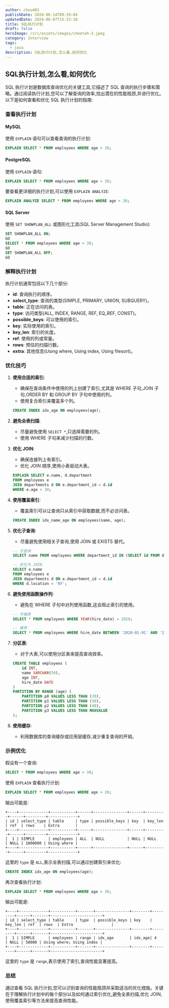 ```yaml
---
author: chou403
publishDate: 2024-06-14T09:39:04
updatedDate: 2024-08-07T15:33:10
title: SQL执行计划
draft: false
heroImage: /src/assets/images/cheetah-3.jpeg
category: Interview
tags:
  - java
description: SQL执行计划,怎么看,如何优化
---
```


## SQL执行计划,怎么看,如何优化

SQL 执行计划是数据库查询优化的关键工具,它描述了 SQL 查询的执行步骤和策略。通过阅读执行计划,您可以了解查询的效率,找出潜在的性能瓶颈,并进行优化。以下是如何查看和优化 SQL 执行计划的指南:

### 查看执行计划

#### MySQL

使用 `EXPLAIN` 语句可以查看查询的执行计划:

```sql
EXPLAIN SELECT * FROM employees WHERE age > 30;
```

#### PostgreSQL

使用 `EXPLAIN` 语句:

```sql
EXPLAIN SELECT * FROM employees WHERE age > 30;
```

要查看更详细的执行计划,可以使用 `EXPLAIN ANALYZE`:

```sql
EXPLAIN ANALYZE SELECT * FROM employees WHERE age > 30;
```

#### SQL Server

使用 `SET SHOWPLAN_ALL` 或图形化工具(SQL Server Management Studio):

```sql
SET SHOWPLAN_ALL ON;
GO
SELECT * FROM employees WHERE age > 30;
GO
SET SHOWPLAN_ALL OFF;
GO
```

### 解释执行计划

执行计划通常包括以下几个部分:

- **id**: 查询执行的顺序。
- **select_type**: 查询的类型(SIMPLE, PRIMARY, UNION, SUBQUERY)。
- **table**: 正在访问的表。
- **type**: 访问类型(ALL, INDEX, RANGE, REF, EQ_REF, CONST)。
- **possible_keys**: 可以使用的索引。
- **key**: 实际使用的索引。
- **key_len**: 索引的长度。
- **ref**: 使用的列或常量。
- **rows**: 预估的扫描行数。
- **extra**: 其他信息(Using where, Using index, Using filesort)。

### 优化技巧

1. **使用合适的索引**:

   - 确保在查询条件中使用的列上创建了索引,尤其是 WHERE 子句,JOIN 子句,ORDER BY 和 GROUP BY 子句中使用的列。
   - 使用复合索引来覆盖多个列。

   ```sql
   CREATE INDEX idx_age ON employees(age);
   ```

2. **避免全表扫描**:

   - 尽量避免使用 `SELECT *`,只选择需要的列。
   - 使用 WHERE 子句来减少扫描的行数。

3. **优化 JOIN**:

   - 确保连接列上有索引。
   - 优化 JOIN 顺序,使用小表驱动大表。

   ```sql
   EXPLAIN SELECT e.name, d.department
   FROM employees e
   JOIN departments d ON e.department_id = d.id
   WHERE e.age > 30;
   ```

4. **使用覆盖索引**:

   - 覆盖索引可以让查询只从索引中获取数据,而不必访问表。

   ```sql
   CREATE INDEX idx_name_age ON employees(name, age);
   ```

5. **优化子查询**:

   - 尽量避免使用相关子查询,使用 JOIN 或 EXISTS 替代。

   ```sql
   -- 子查询
   SELECT name FROM employees WHERE department_id IN (SELECT id FROM departments WHERE location = 'NY');

   -- 优化为 JOIN
   SELECT e.name
   FROM employees e
   JOIN departments d ON e.department_id = d.id
   WHERE d.location = 'NY';
   ```

6. **避免使用函数操作列**:

   - 避免在 WHERE 子句中对列使用函数,这会阻止索引的使用。

   ```sql
   -- 不推荐
   SELECT * FROM employees WHERE YEAR(hire_date) = 2020;

   -- 推荐
   SELECT * FROM employees WHERE hire_date BETWEEN '2020-01-01' AND '2020-12-31';
   ```

7. **分区表**:

   - 对于大表,可以使用分区表来提高查询效率。

   ```sql
   CREATE TABLE employees (
       id INT,
       name VARCHAR(50),
       age INT,
       hire_date DATE
   )
   PARTITION BY RANGE (age) (
       PARTITION p0 VALUES LESS THAN (20),
       PARTITION p1 VALUES LESS THAN (30),
       PARTITION p2 VALUES LESS THAN (40),
       PARTITION p3 VALUES LESS THAN MAXVALUE
   );
   ```

8. **使用缓存**:
   - 利用数据库的查询缓存或应用层缓存,减少重复查询的开销。

### 示例优化

假设有一个查询:

```sql
SELECT * FROM employees WHERE age > 30;
```

使用 `EXPLAIN` 查看执行计划:

```sql
EXPLAIN SELECT * FROM employees WHERE age > 30;
```

输出可能是:

```
+----+-------------+-----------+------+---------------+------+---------+------+---------+-------------+
| id | select_type | table     | type | possible_keys | key  | key_len | ref  | rows    | Extra       |
+----+-------------+-----------+------+---------------+------+---------+------+---------+-------------+
|  1 | SIMPLE      | employees | ALL  | NULL          | NULL | NULL    | NULL | 1000000 | Using where |
+----+-------------+-----------+------+---------------+------+---------+------+---------+-------------+
```

这里的 `type` 是 `ALL`,表示全表扫描,可以通过创建索引来优化:

```sql
CREATE INDEX idx_age ON employees(age);
```

再次查看执行计划:

```sql
EXPLAIN SELECT * FROM employees WHERE age > 30;
```

输出可能是:

```
+----+-------------+-----------+-------+---------------+--------+---------+------+-------+-----------------------+
| id | select_type | table     | type  | possible_keys | key    | key_len | ref  | rows  | Extra                 |
+----+-------------+-----------+-------+---------------+--------+---------+------+-------+-----------------------+
|  1 | SIMPLE      | employees | range | idx_age       | idx_age| 4       | NULL | 50000 | Using where; Using index |
+----+-------------+-----------+-------+---------------+--------+---------+------+-------+-----------------------+
```

这里的 `type` 是 `range`,表示使用了索引,查询性能显著提高。

### 总结

通过查看 SQL 执行计划,您可以识别查询的性能瓶颈并采取适当的优化措施。关键在于理解执行计划中的每个部分以及如何通过索引优化,避免全表扫描,优化 JOIN,使用覆盖索引等方法来提高查询性能。
